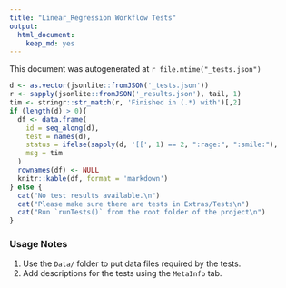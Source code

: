 ```yaml
---
title: "Linear_Regression Workflow Tests"
output: 
  html_document: 
    keep_md: yes
---
```


This document was autogenerated at `r file.mtime("_tests.json")`

```r
d <- as.vector(jsonlite::fromJSON('_tests.json'))
r <- sapply(jsonlite::fromJSON('_results.json'), tail, 1)
tim <- stringr::str_match(r, 'Finished in (.*) with')[,2]
if (length(d) > 0){
  df <- data.frame(
    id = seq_along(d),
    test = names(d),
    status = ifelse(sapply(d, '[[', 1) == 2, ":rage:", ":smile:"),
    msg = tim
  )
  rownames(df) <- NULL
  knitr::kable(df, format = 'markdown')
} else {
  cat("No test results available.\n")
  cat("Please make sure there are tests in Extras/Tests\n")
  cat("Run `runTests()` from the root folder of the project\n")
}
```


### Usage Notes

1. Use the `Data/` folder to put data files required by the tests.
2. Add descriptions for the tests using the `MetaInfo` tab.